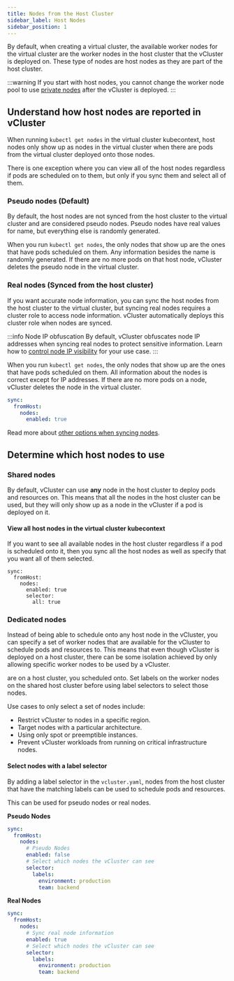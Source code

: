 ```yaml
---
title: Nodes from the Host Cluster
sidebar_label: Host Nodes
sidebar_position: 1
---
```


By default, when creating a virtual cluster, the available worker nodes for the virtual cluster are the 
worker nodes in the host cluster that the vCluster is deployed on. These type of nodes are host nodes as 
they are part of the host cluster. 

:::warning
If you start with host nodes, you cannot change the worker node pool to use [private nodes](./private-nodes) after the vCluster is deployed. 
:::

## Understand how host nodes are reported in vCluster

When running `kubectl get nodes` in the virtual cluster kubecontext, host nodes only show up as nodes in the virtual cluster when there are 
pods from the virtual cluster deployed onto those nodes.

There is one exception where you can view all of the host nodes regardless if pods are scheduled on to them, but only if you sync them and select all of them. 

### Pseudo nodes (Default)

By default, the host nodes are not synced from the host cluster to the virtual cluster and are considered pseudo nodes. Pseudo nodes have real values for name, but
everything else is randomly generated. 
 
When you run `kubectl get nodes`, the only nodes that show up are the ones that have pods scheduled on them. Any information besides the name is randomly generated. 
If there are no more pods on that host node, vCluster deletes the pseudo node in the virtual cluster.

### Real nodes (Synced from the host cluster) 

If you want accurate node information, you can sync the host nodes from the host cluster to the virtual cluster, but syncing real nodes requires a cluster role to access
node information. vCluster automatically deploys this cluster role when nodes are synced. 

:::info Node IP obfuscation
By default, vCluster obfuscates node IP addresses when syncing real nodes to protect sensitive information. Learn how to [control node IP visibility](../../../learn-how-to/worker-nodes/control-node-ip-visibility.mdx) for your use case.
:::

When you run `kubectl get nodes`, the only nodes that show up are the ones that have pods scheduled on them. All information about the nodes is correct except for IP addresses. 
If there are no more pods on a node, vCluster deletes the node in the virtual cluster.

```yaml title="Sync node information from the host cluster"
sync:
  fromHost:
    nodes:
      enabled: true
```

Read more about [other options when syncing nodes](../../configure/vcluster-yaml/sync/from-host/nodes).

## Determine which host nodes to use

### Shared nodes

By default, vCluster can use **any** node in the host cluster to deploy pods and resources on. This means that all the nodes in the host
cluster can be used, but they will only show up as a node in the vCluster if a pod is deployed on it. 

#### View all host nodes in the virtual cluster kubecontext

If you want to see all available nodes in the host cluster regardless if a pod is scheduled onto it, then you 
sync all the host nodes as well as specify that you want all of them selected. 

```
sync:
  fromHost:
    nodes:
      enabled: true
      selector:
        all: true
```

### Dedicated nodes

Instead of being able to schedule onto any host node in the vCluster, you can specify a set of worker nodes that are available for the vCluster to 
schedule pods and resources to. This means that even though vCluster is deployed on a host cluster, there can be some isolation achieved by
only allowing specific worker nodes to be used by a vCluster. 

 are on a host cluster, you 
scheduled onto. Set labels on the worker nodes on the shared host cluster before using label selectors to select those nodes. 

Use cases to only select a set of nodes include:
* Restrict vCluster to nodes in a specific region.
* Target nodes with a particular architecture.
* Using only spot or preemptible instances. 
* Prevent vCluster workloads from running on critical infrastructure nodes.

#### Select nodes with a label selector

By adding a label selector in the `vcluster.yaml`, nodes from the host cluster that have the matching labels can be used to schedule pods and resources. 

This can be used for pseudo nodes or real nodes.

**Pseudo Nodes**

```yaml title="Selecting a set of pseudo nodes"
sync:
  fromHost:
    nodes:
      # Pseudo Nodes
      enabled: false
      # Select which nodes the vCluster can see
      selector:
        labels:
          environment: production
          team: backend
```

**Real Nodes**

```yaml title="Selecting a set of real nodes"
sync:
  fromHost:
    nodes:
      # Sync real node information
      enabled: true
      # Select which nodes the vCluster can see
      selector:
        labels:
          environment: production
          team: backend
```